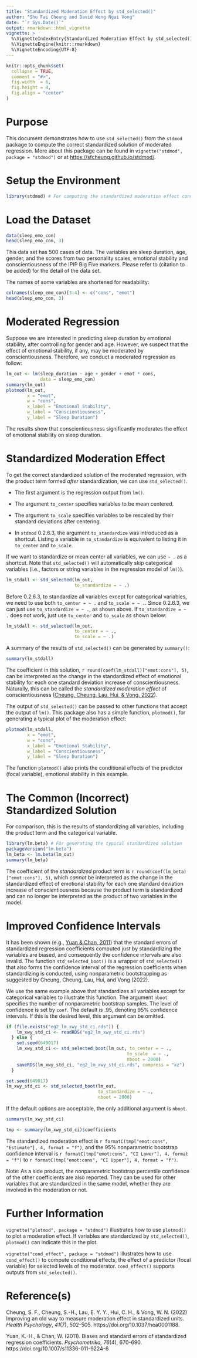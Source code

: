 ---
title: "Standardized Moderation Effect by std_selected()"
author: "Shu Fai Cheung and David Weng Ngai Vong"
date: "`r Sys.Date()`"
output: rmarkdown::html_vignette
vignette: >
  %\VignetteIndexEntry{Standardized Moderation Effect by std_selected()}
  %\VignetteEngine{knitr::rmarkdown}
  %\VignetteEncoding{UTF-8}
---

```{r, include = FALSE}
knitr::opts_chunk$set(
  collapse = TRUE,
  comment = "#>",
  fig.width  = 6,
  fig.height = 4,
  fig.align = "center"
)
```

# Purpose

This document demonstrates how to use `std_selected()` from
the `stdmod` package to compute the correct
standardized solution of moderated regression.
More about this package can be found
in `vignette("stdmod", package = "stdmod")`
or at [https://sfcheung.github.io/stdmod/](https://sfcheung.github.io/stdmod/).

# Setup the Environment

```{r setup}
library(stdmod) # For computing the standardized moderation effect conveniently
```

# Load the Dataset

```{r load_dataset}
data(sleep_emo_con)
head(sleep_emo_con, 3)
```

This data set has 500 cases of data. The variables are sleep duration, age, gender,
and the scores from two personality scales, emotional stability and
conscientiousness of the IPIP Big Five markers. Please refer to
(citation to be added) for the detail of the data set.

The names of some variables are shortened for readability:

```{r}
colnames(sleep_emo_con)[3:4] <- c("cons", "emot")
head(sleep_emo_con, 3)
```


# Moderated Regression

Suppose we are interested in predicting sleep duration by emotional stability,
after controlling for gender and age. However, we suspect that the effect of
emotional stability, if any, may be moderated by conscientiousness. Therefore,
we conduct a moderated regression as follow:

```{r mod_reg}
lm_out <- lm(sleep_duration ~ age + gender + emot * cons,
             data = sleep_emo_con)
summary(lm_out)
plotmod(lm_out,
        x = "emot",
        w = "cons",
        x_label = "Emotional Stability",
        w_label = "Conscientiousness",
        y_label = "Sleep Duration")
```

The results show that conscientiousness significantly moderates the effect of
emotional stability on sleep duration.

# Standardized Moderation Effect

To get the correct standardized solution of the moderated regression, with the
product term formed *after* standardization, we can use `std_selected()`.

- The first argument is the regression output from `lm()`.

- The argument `to_center` specifies variables to be mean
  centered.

- The argument `to_scale` specifies variables to be rescaled
  by their standard deviations after centering.

- In `stdmod` 0.2.6.3, the argument `to_standardize` was introduced
  as a shortcut. Listing a variable in `to_standardize` is
  equivalent to listing it in `to_center` and `to_scale`.

If we want to standardize or mean center all variables, we can use `~ .` as a
shortcut. Note that `std_selected()` will  automatically skip categorical
variables (i.e., factors or string variables in the regression model of `lm()`).

```{r}
lm_stdall <- std_selected(lm_out,
                          to_standardize = ~ .)
```

Before 0.2.6.3, to standardize all variables except for
categorical variables, we need to use both `to_center = ~ .`
and `to_scale = ~ .`. Since 0.2.6.3,
we can just use `to_standardize = ~ .`, as shown above.
If `to_standardize = ~ .` does not work, just use
`to_center` and `to_scale` as shown below:

```r
lm_stdall <- std_selected(lm_out,
                          to_center = ~ .,
                          to_scale = ~ .)
```

A summary of the results of `std_selected()` can be
generated by `summary()`:

```{r}
summary(lm_stdall)
```

The coefficient in this solution,
`r round(coef(lm_stdall)["emot:cons"], 5)`,
can be interpreted as the change in the standardized effect of
emotional stability for each one standard deviation increase of
conscientiousness. Naturally, this can be called the
*standardized moderation effect* of conscientiousness
([Cheung, Cheung, Lau, Hui, & Vong, 2022](https://doi.org/10.1037/hea0001188)).

The output of `std_selected()` can be passed to other functions that accept the
output of `lm()`. This package also has a simple function,
`plotmod()`, for generating a typical plot of the moderation effect:

```{r mod_reg_stdall}
plotmod(lm_stdall,
        x = "emot",
        w = "cons",
        x_label = "Emotional Stability",
        w_label = "Conscientiousness",
        y_label = "Sleep Duration")
```

The function `plotmod()` also prints the conditional effects of the predictor
(focal variable), emotional stability in this example.

# The Common (Incorrect) Standardized Solution

For comparison, this is the results of standardizing all variables, including
the product term and the categorical variable.

```{r}
library(lm.beta) # For generating the typical standardized solution
packageVersion("lm.beta")
lm_beta <- lm.beta(lm_out)
summary(lm_beta)
```

The coefficient of the *standardized* product term is
`r round(coef(lm_beta)["emot:cons"], 5)`, which
*cannot* be interpreted as the change in the standardized effect of
emotional stability for each one standard deviation increase of
conscientiousness because the product term is standardized and can no longer
be interpreted as the product of two variables in the model.

# Improved Confidence Intervals

It has been shown (e.g., [Yuan & Chan, 2011](https://doi.org/10.1007/s11336-011-9224-6))
that the standard errors of
standardized regression coefficients computed just by standardizing the variables
are biased, and consequently the confidence intervals are also invalid. The
function `std_selected_boot()` is a wrapper of `std_selected()` that also
forms the confidence interval of the regression coefficients when standardizing
is conducted, using nonparametric bootstrapping as suggested by
Cheung, Cheung, Lau, Hui, and Vong (2022).

We use the same example above that standardizes all variables except for
categorical variables to illustrate this function. The argument `nboot`
specifies the number of nonparametric bootstrap samples.
The level of confidence is set by `conf`. The default is .95, denoting 95%
confidence intervals. If this is the desired level, this argument can be
omitted.

```{r echo = FALSE, eval = TRUE}
if (file.exists("eg2_lm_xwy_std_ci.rds")) {
    lm_xwy_std_ci <- readRDS("eg2_lm_xwy_std_ci.rds")
  } else {
    set.seed(649017)
    lm_xwy_std_ci <- std_selected_boot(lm_out, to_center = ~ .,
                                              to_scale  = ~ .,
                                              nboot = 2000)
    saveRDS(lm_xwy_std_ci, "eg2_lm_xwy_std_ci.rds", compress = "xz")
  }
```

```r
set.seed(649017)
lm_xwy_std_ci <- std_selected_boot(lm_out,
                                   to_standardize = ~ .,
                                   nboot = 2000)
```

If the default options are acceptable, the only additional argument is `nboot`.

```{r}
summary(lm_xwy_std_ci)
```

```{r echo = FALSE}
tmp <- summary(lm_xwy_std_ci)$coefficients
```

The standardized moderation effect is
`r formatC(tmp["emot:cons", "Estimate"], 4, format = "f")`,
and the 95% nonparametric bootstrap confidence interval is
`r formatC(tmp["emot:cons", "CI Lower"], 4, format = "f")` to
`r formatC(tmp["emot:cons", "CI Upper"], 4, format = "f")`.

Note: As a side product, the nonparametric bootstrap percentile confidence of the other
coefficients are also reported. They can be used for other variables that are
standardized in the same model, whether they are involved in the moderation or not.

# Further Information

`vignette("plotmod", package = "stdmod")` illustrates how to use `plotmod()` to plot a moderation
effect. If variables are standardized by `std_selected()`, `plotmod()` can
indicate this in the plot.

`vignette("cond_effect", package = "stdmod")` illustrates how to use `cond_effect()` to compute
conditional effects, the effect of a predictor (focal variable) for selected
levels of the moderator.
`cond_effect()` supports outputs from `std_selected()`.

# Reference(s)

Cheung, S. F., Cheung, S.-H., Lau, E. Y. Y., Hui, C. H., & Vong, W. N. (2022)
Improving an old way to measure moderation effect in standardized units.
*Health Psychology*, *41*(7), 502-505. https://doi.org/10.1037/hea0001188.

Yuan, K.-H., & Chan, W. (2011). Biases and standard errors of standardized
regression coefficients. *Psychometrika, 76*(4), 670-690.
https://doi.org/10.1007/s11336-011-9224-6
